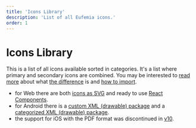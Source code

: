```yaml
---
title: 'Icons Library'
description: 'List of all Eufemia icons.'
order: 1
---
```



# Icons Library

This is a list of all icons available sorted in categories. It's a list where primary and secondary icons are combined. You may be interested to [read more](/icons/details) about what [the difference](/icons/primary) is and [how to import](/icons/secondary#react-example-usage).

- for Web there are both [icons as SVG](https://github.com/dnbexperience/eufemia/tree/main/packages/dnb-eufemia/assets/icons) and ready to use [React Components](/icons/secondary#react-example-usage).
- for Android there is a [custom XML (drawable) package](https://github.com/dnbexperience/eufemia/tree/main/packages/dnb-eufemia/assets/icons/dnb/eufemia-icons-xml.tgz) and a [categorized XML (drawable) package](https://github.com/dnbexperience/eufemia/tree/main/packages/dnb-eufemia/assets/icons/dnb/eufemia-icons-xml-categorized.tgz).
- the support for iOS with the PDF format was discontinued in [v10](/uilib/about-the-lib/releases/eufemia/v10-info/).

<ListAllIcons groupBy="category" />
